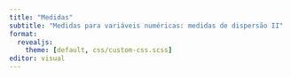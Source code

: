 ```yaml
---
title: "Medidas"
subtitle: "Medidas para variáveis numéricas: medidas de dispersão II"
format: 
  revealjs:
    theme: [default, css/custom-css.scss]
editor: visual
---
```

